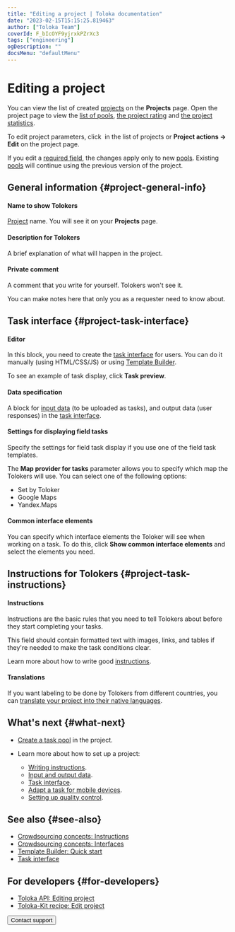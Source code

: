 ```yaml
---
title: "Editing a project | Toloka documentation"
date: "2023-02-15T15:15:25.819463"
author: ["Toloka Team"]
coverId: F_bIcOYF9yjrxkPZrXc3
tags: ["engineering"]
ogDescription: ""
docsMenu: "defaultMenu"
---
```



# Editing a project

You can view the list of created [projects](/docs/glossary#project) on the **Projects** page. Open the project page to view the [list of pools](/docs/guide/pool-main), [the project rating](/docs/guide/project_rating_stat) and [the project statistics](/docs/guide/project-statistic).

To edit project parameters, click <img src="https://tlkfrontprod.azureedge.net/portal-production/static/uploaded/images/1675425191477/1675425191477_original_svg.svg" alt="" /> in the list of projects or **Project actions → Edit** on the project page.

<Note mode="restriction" title="Alert">

If you edit a [required field](/docs/guide/incoming#required), the changes apply only to new [pools](/docs/guide/pool-main). Existing [pools](/docs/glossary#pool) will continue using the previous version of the project.

</Note>

## General information {#project-general-info}

#### Name to show Tolokers

[Project](/docs/glossary#project) name. You will see it on your **Projects** page.

#### Description for Tolokers

A brief explanation of what will happen in the project.

#### Private comment

A comment that you write for yourself. Tolokers won't see it.

You can make notes here that only you as a requester need to know about.

## Task interface {#project-task-interface}

#### Editor

In this block, you need to create the [task interface](/docs/glossary#task-interface) for users. You can do it manually (using HTML/CSS/JS) or using [Template Builder](/docs/template-builder/).

To see an example of task display, click **Task preview**.

#### Data specification

A block for [input data](/docs/guide/incoming) (to be uploaded as tasks), and output data (user responses) in the [task interface](/docs/guide/spec).

#### Settings for displaying field tasks

Specify the settings for field task display if you use one of the field task templates.

The **Map provider for tasks** parameter allows you to specify which map the Tolokers will use. You can select one of the following options:

- Set by Toloker
- Google Maps
- Yandex.Maps

#### Common interface elements

You can specify which interface elements the Toloker will see when working on a task. To do this, click **Show common interface elements** and select the elements you need.

## Instructions for Tolokers {#project-task-instructions}

#### Instructions

Instructions are the basic rules that you need to tell Tolokers about before they start completing your tasks.

This field should contain formatted text with images, links, and tables if they're needed to make the task conditions clear.

Learn more about how to write good [instructions](/docs/guide/instruction).

#### Translations

If you want labeling to be done by Tolokers from different countries, you can [translate your project into their native languages](/docs/guide/project-languages).

## What's next {#what-next}

- [Create a task pool](/docs/guide/pool-main) in the project.
- Learn more about how to set up a project:

    - [Writing instructions](/docs/guide/instruction).
    - [Input and output data](/docs/guide/incoming).
    - [Task interface](/docs/guide/spec).
    - [Adapt a task for mobile devices](/docs/guide/mobile).
    - [Setting up quality control](/docs/guide/project-qa).

## See also {#see-also}

- [Crowdsourcing concepts: Instructions](https://toloka.ai/knowledgebase/instruction/)
- [Crowdsourcing concepts: Interfaces](https://toloka.ai/knowledgebase/interface/)
- [Template Builder: Quick start](/docs/template-builder/quickstart)
- [Task interface](/docs/guide/spec)

## For developers {#for-developers}

- [Toloka API: Editing project](https://toloka.ai/docs/api/api-reference/#put-/projects/-id-)
- [Toloka-Kit recipe: Edit project](/docs/toloka-kit/recipes/edit-project)

<Button themeColor="light" view="default" size="l" type="link" url="/docs/guide/troubleshooting/support?form-source=guide-edit-project">Contact support</Button>
